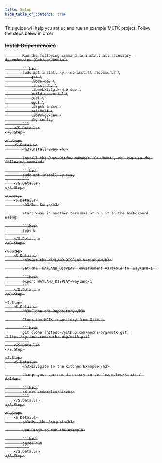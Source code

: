 ```yaml
---
title: Setup
hide_table_of_contents: true
---
```



This guide will help you set up and run an example MCTK project. Follow the steps below in order:

<S>
    <S.Step>
        <S.Details>
            <h3>Install Dependencies</h3>

            Run the following command to install all necessary dependencies (Debian/Ubuntu):

            ```bash
            sudo apt install -y --no-install-recommends \
                g++ \
                libc6-dev \
                libssl-dev \
                libwebkit2gtk-4.0-dev \
                build-essential \
                curl \
                wget \
                libgtk-3-dev \
                patchelf \
                librsvg2-dev \
                pkg-config
            ```
        </S.Details>
    </S.Step>

    <S.Step>
        <S.Details>
            <h3>Install Sway</h3>

            Install the Sway window manager. On Ubuntu, you can use the following command:

            ```bash
            sudo apt install -y sway
            ```
        </S.Details>
    </S.Step>

    <S.Step>
        <S.Details>
            <h3>Run Sway</h3>

            Start Sway in another terminal or run it in the background using:

            ```bash
            sway &
            ```
        </S.Details>
    </S.Step>

    <S.Step>
        <S.Details>
            <h3>Set the WAYLAND_DISPLAY Variable</h3>

            Set the `WAYLAND_DISPLAY` environment variable to `wayland-1`:

            ```bash
            export WAYLAND_DISPLAY=wayland-1
            ```
        </S.Details>
    </S.Step>

    <S.Step>
        <S.Details>
            <h3>Clone the Repository</h3>

            Clone the MCTK repository from GitHub:

            ```bash
            git clone [https://github.com/mecha-org/mctk.git](https://github.com/mecha-org/mctk.git)
            ```
        </S.Details>
    </S.Step>

    <S.Step>
        <S.Details>
            <h3>Navigate to the Kitchen Example</h3>

            Change your current directory to the `examples/kitchen` folder:

            ```bash
            cd mctk/examples/kitchen
            ```
        </S.Details>
    </S.Step>

    <S.Step>
        <S.Details>
            <h3>Run the Project</h3>

            Use Cargo to run the example:

            ```bash
            cargo run
            ```
        </S.Details>
    </S.Step>
</S>
